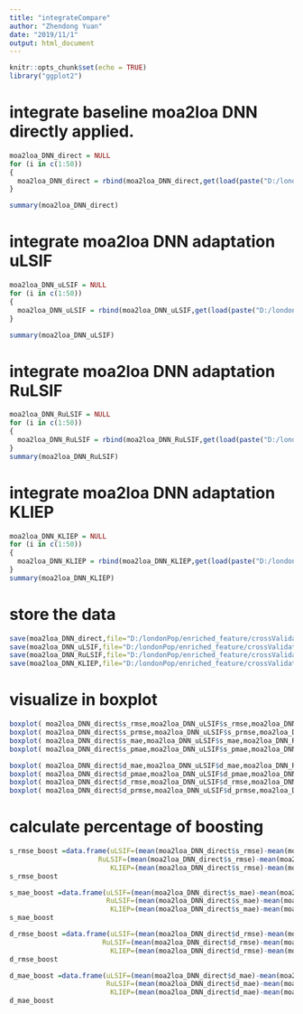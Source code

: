 ```yaml
---
title: "integrateCompare"
author: "Zhendong Yuan"
date: "2019/11/1"
output: html_document
---
```


```r
knitr::opts_chunk$set(echo = TRUE)
library("ggplot2")
```

# integrate baseline moa2loa DNN directly applied.
```r
moa2loa_DNN_direct = NULL
for (i in c(1:50))
{ 
  moa2loa_DNN_direct = rbind(moa2loa_DNN_direct,get(load(paste("D:/londonPop/enriched_feature/crossValidation/",i,"_moa2loa_DNN.Rdata",sep = ""))))
}

summary(moa2loa_DNN_direct)
```

# integrate moa2loa DNN adaptation uLSIF
```r
moa2loa_DNN_uLSIF = NULL
for (i in c(1:50))
{ 
  moa2loa_DNN_uLSIF = rbind(moa2loa_DNN_uLSIF,get(load(paste("D:/londonPop/enriched_feature/crossValidation/adapted_uLSIF/",i,"_moa2loa_DNN_uLSIF.Rdata",sep = ""))))
}

summary(moa2loa_DNN_uLSIF)
```


# integrate moa2loa DNN adaptation RuLSIF
```r
moa2loa_DNN_RuLSIF = NULL
for (i in c(1:50))
{ 
  moa2loa_DNN_RuLSIF = rbind(moa2loa_DNN_RuLSIF,get(load(paste("D:/londonPop/enriched_feature/crossValidation/adapted_RuLSIF/",i,"_moa2loa_DNN_RuLSIF.Rdata",sep = ""))))
}
summary(moa2loa_DNN_RuLSIF)
```


# integrate moa2loa DNN adaptation KLIEP
```r
moa2loa_DNN_KLIEP = NULL
for (i in c(1:50))
{ 
  moa2loa_DNN_KLIEP = rbind(moa2loa_DNN_KLIEP,get(load(paste("D:/londonPop/enriched_feature/crossValidation/adapted_KLIEP/",i,"_moa2loa_DNN_KLIEP.Rdata",sep = ""))))
}
summary(moa2loa_DNN_KLIEP)
```
# store the data
```r
save(moa2loa_DNN_direct,file="D:/londonPop/enriched_feature/crossValidation/moa2loa_DNN_direct.Rdata")
save(moa2loa_DNN_uLSIF,file="D:/londonPop/enriched_feature/crossValidation/moa2loa_DNN_uLSIF.Rdata")
save(moa2loa_DNN_RuLSIF,file="D:/londonPop/enriched_feature/crossValidation/moa2loa_DNN_RuLSIF.Rdata")
save(moa2loa_DNN_KLIEP,file="D:/londonPop/enriched_feature/crossValidation/moa2loa_DNN_KLIEP.Rdata")
```

# visualize in boxplot 
```r
boxplot( moa2loa_DNN_direct$s_rmse,moa2loa_DNN_uLSIF$s_rmse,moa2loa_DNN_RuLSIF$s_rmse,moa2loa_DNN_KLIEP$s_rmse)
boxplot( moa2loa_DNN_direct$s_prmse,moa2loa_DNN_uLSIF$s_prmse,moa2loa_DNN_RuLSIF$s_prmse,moa2loa_DNN_KLIEP$s_prmse)
boxplot( moa2loa_DNN_direct$s_mae,moa2loa_DNN_uLSIF$s_mae,moa2loa_DNN_RuLSIF$s_mae,moa2loa_DNN_KLIEP$s_mae)
boxplot( moa2loa_DNN_direct$s_pmae,moa2loa_DNN_uLSIF$s_pmae,moa2loa_DNN_RuLSIF$s_pmae,moa2loa_DNN_KLIEP$s_pmae)

boxplot( moa2loa_DNN_direct$d_mae,moa2loa_DNN_uLSIF$d_mae,moa2loa_DNN_RuLSIF$d_mae,moa2loa_DNN_KLIEP$d_mae)
boxplot( moa2loa_DNN_direct$d_pmae,moa2loa_DNN_uLSIF$d_pmae,moa2loa_DNN_RuLSIF$d_pmae,moa2loa_DNN_KLIEP$d_pmae)
boxplot( moa2loa_DNN_direct$d_rmse,moa2loa_DNN_uLSIF$d_rmse,moa2loa_DNN_RuLSIF$d_rmse,moa2loa_DNN_KLIEP$d_rmse)
boxplot( moa2loa_DNN_direct$d_prmse,moa2loa_DNN_uLSIF$d_prmse,moa2loa_DNN_RuLSIF$d_prmse,moa2loa_DNN_KLIEP$d_prmse)

```

# calculate percentage of boosting
```r
s_rmse_boost =data.frame(uLSIF=(mean(moa2loa_DNN_direct$s_rmse)-mean(moa2loa_DNN_uLSIF$s_rmse))/mean(moa2loa_DNN_direct$s_rmse),
                      RuLSIF=(mean(moa2loa_DNN_direct$s_rmse)-mean(moa2loa_DNN_RuLSIF$s_rmse))/mean(moa2loa_DNN_direct$s_rmse),
                         KLIEP=(mean(moa2loa_DNN_direct$s_rmse)-mean(moa2loa_DNN_KLIEP$s_rmse))/mean(moa2loa_DNN_direct$s_rmse))
s_rmse_boost

s_mae_boost =data.frame(uLSIF=(mean(moa2loa_DNN_direct$s_mae)-mean(moa2loa_DNN_uLSIF$s_mae))/mean(moa2loa_DNN_direct$s_mae),
                        RuLSIF=(mean(moa2loa_DNN_direct$s_mae)-mean(moa2loa_DNN_RuLSIF$s_mae))/mean(moa2loa_DNN_direct$s_mae),
                         KLIEP=(mean(moa2loa_DNN_direct$s_mae)-mean(moa2loa_DNN_KLIEP$s_mae))/mean(moa2loa_DNN_direct$s_mae))
s_mae_boost

d_rmse_boost =data.frame(uLSIF=(mean(moa2loa_DNN_direct$d_rmse)-mean(moa2loa_DNN_uLSIF$d_rmse))/mean(moa2loa_DNN_direct$d_rmse),
                       RuLSIF=(mean(moa2loa_DNN_direct$d_rmse)-mean(moa2loa_DNN_RuLSIF$d_rmse))/mean(moa2loa_DNN_direct$d_rmse),
                         KLIEP=(mean(moa2loa_DNN_direct$d_rmse)-mean(moa2loa_DNN_KLIEP$d_rmse))/mean(moa2loa_DNN_direct$d_rmse))
d_rmse_boost

d_mae_boost =data.frame(uLSIF=(mean(moa2loa_DNN_direct$d_mae)-mean(moa2loa_DNN_uLSIF$d_mae))/mean(moa2loa_DNN_direct$d_mae),
                        RuLSIF=(mean(moa2loa_DNN_direct$d_mae)-mean(moa2loa_DNN_RuLSIF$d_mae))/mean(moa2loa_DNN_direct$d_mae),
                         KLIEP=(mean(moa2loa_DNN_direct$d_mae)-mean(moa2loa_DNN_KLIEP$d_mae))/mean(moa2loa_DNN_direct$d_mae))
d_mae_boost

```